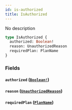 ```yaml
---
id: is-authorized
title: IsAuthorized
---
```


No description

```graphql
type IsAuthorized {
  authorized: Boolean!
  reason: UnauthorizedReason
  requiredPlan: PlanName
}
```

### Fields

#### `authorized` ([`Boolean!`](/graphql/scalars/boolean))

#### `reason` ([`UnauthorizedReason`](/graphql/enums/unauthorized-reason))

#### `requiredPlan` ([`PlanName`](/graphql/enums/plan-name))

